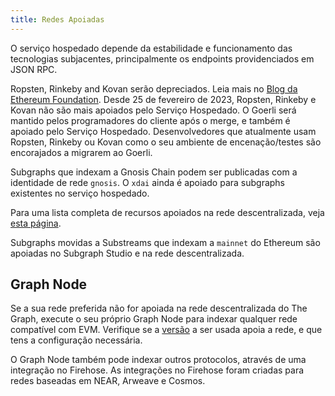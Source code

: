 ```yaml
---
title: Redes Apoiadas
---
```



<SupportedNetworksTable networks={props.networks} />

O serviço hospedado depende da estabilidade e funcionamento das tecnologias subjacentes, principalmente os endpoints providenciados em JSON RPC.

Ropsten, Rinkeby and Kovan serão depreciados. Leia mais no [Blog da Ethereum Foundation](https://blog.ethereum.org/2022/06/21/testnet-deprecation). Desde 25 de fevereiro de 2023, Ropsten, Rinkeby e Kovan não são mais apoiados pelo Serviço Hospedado. O Goerli será mantido pelos programadores do cliente após o merge, e também é apoiado pelo Serviço Hospedado. Desenvolvedores que atualmente usam Ropsten, Rinkeby ou Kovan como o seu ambiente de encenação/testes são encorajados a migrarem ao Goerli.

Subgraphs que indexam a Gnosis Chain podem ser publicadas com a identidade de rede `gnosis`. O `xdai` ainda é apoiado para subgraphs existentes no serviço hospedado.

Para uma lista completa de recursos apoiados na rede descentralizada, veja [esta página](https://github.com/graphprotocol/indexer/blob/main/docs/feature-support-matrix.md).

Subgraphs movidas a Substreams que indexam a `mainnet` do Ethereum são apoiadas no Subgraph Studio e na rede descentralizada.

## Graph Node

Se a sua rede preferida não for apoiada na rede descentralizada do The Graph, execute o seu próprio Graph Node para indexar qualquer rede compatível com EVM. Verifique se a [versão](https://github.com/graphprotocol/graph-node/releases) a ser usada apoia a rede, e que tens a configuração necessária.

O Graph Node também pode indexar outros protocolos, através de uma integração no Firehose. As integrações no Firehose foram criadas para redes baseadas em NEAR, Arweave e Cosmos.
